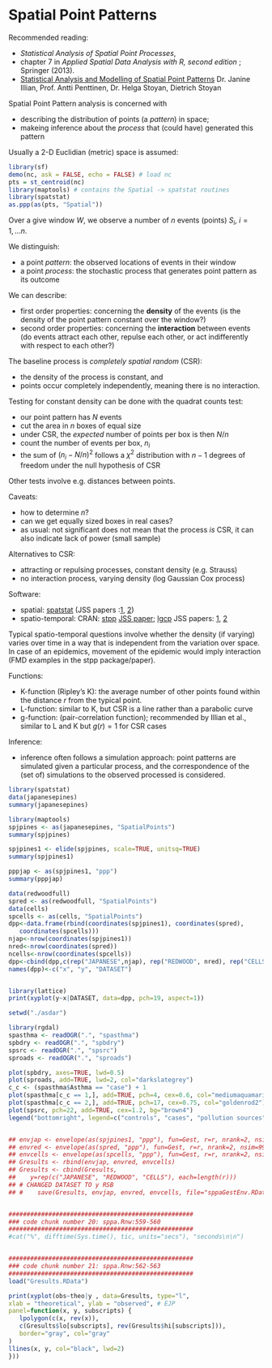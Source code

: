 # Spatial Point Patterns

Recommended reading: 

* _Statistical Analysis of Spatial Point Processes_, 
* chapter 7 in _Applied Spatial Data Analysis with R, second edition_ ; Springer (2013).
* [Statistical Analysis and Modelling of Spatial Point Patterns](http://eu.wiley.com/WileyCDA/WileyTitle/productCd-0470014911.html) Dr. Janine Illian, Prof. Antti Penttinen, Dr. Helga Stoyan, Dietrich Stoyan

Spatial Point Pattern analysis is concerned with 

* describing the distribution of points (a _pattern_) in space; 
* makeing inference about the _process_ that (could have) generated this pattern

Usually a 2-D Euclidian (metric) space is assumed:

```r
library(sf)
demo(nc, ask = FALSE, echo = FALSE) # load nc
pts = st_centroid(nc)
library(maptools) # contains the Spatial -> spatstat routines
library(spatstat)
as.ppp(as(pts, "Spatial"))
```

Over a give window $W$, we observe a number of $n$ events (points)  $S_i$, $i=1,...n$.

We distinguish:

* a point _pattern_: the observed locations of events in their window
* a point _process_: the stochastic process that generates point pattern as its outcome

We can describe:

* first order properties: concerning the **density** of the events (is the density of the point pattern constant over the window?)
* second order properties: concerning the **interaction** between events (do events attract each other, repulse each other, or act indifferently with respect to each other?)

The baseline process is _completely spatial random_ (CSR): 

* the density of the process is constant, and 
* points occur completely independently, meaning there is no interaction.

Testing for constant density can be done with the quadrat counts test:

* our point pattern has $N$ events
* cut the area in $n$ boxes of equal size
* under CSR, the _expected_ number of points per box is then $N/n$
* count the number of events per box, $n_i$
* the sum of $(n_i - N/n)^2$ follows a $\chi^2$ distribution with $n-1$ degrees of freedom under the null hypothesis of CSR

Other tests involve e.g. distances between points.

Caveats:

* how to determine $n$?
* can we get equally sized boxes in real cases?
* as usual: not significant does not mean that the process _is_ CSR, it can also indicate lack of power (small sample)

Alternatives to CSR: 

* attracting or repulsing processes, constant density (e.g. Strauss)
* no interaction process, varying density (log Gaussian Cox process)

Software:

* spatial: [spatstat](https://spatstat.github.io/) (JSS papers :[1](http://www.jstatsoft.org/v12/i06/), [2](http://www.jstatsoft.org/v55/i11/))
* spatio-temporal: CRAN: [stpp](https://cran.r-project.org/package=stpp) [JSS paper](https://www.jstatsoft.org/article/view/v053i02); [lgcp](https://cran.r-project.org/web/packages/lgcp/) JSS papers: [1](http://www.jstatsoft.org/v52/i04/), [2](http://www.jstatsoft.org/v63/i07/)

Typical spatio-temporal questions involve whether the density (if varying) varies over time in a way that is independent from the variation over space. In case of an epidemics, movement of the epidemic would imply interaction (FMD examples in the stpp package/paper).

Functions:

* K-function (Ripley's K): the average number of other points found within the distance $r$ from the typical point.
* L-function: similar to K, but CSR is a line rather than a parabolic curve
* g-function: (pair-correlation function); recommended by Illian et al., similar to L and K but $g(r) = 1$  for CSR cases

Inference:

* inference often follows a simulation approach: point patterns are simulated given a particular process, and the correspondence of the (set of) simulations to the observed processed is considered.

```r
library(spatstat)
data(japanesepines)
summary(japanesepines)

library(maptools)
spjpines <- as(japanesepines, "SpatialPoints")
summary(spjpines)

spjpines1 <- elide(spjpines, scale=TRUE, unitsq=TRUE)
summary(spjpines1)

pppjap <- as(spjpines1, "ppp")
summary(pppjap)

data(redwoodfull)
spred <- as(redwoodfull, "SpatialPoints")
data(cells)
spcells <- as(cells, "SpatialPoints")
dpp<-data.frame(rbind(coordinates(spjpines1), coordinates(spred), 
   coordinates(spcells)))
njap<-nrow(coordinates(spjpines1))
nred<-nrow(coordinates(spred))
ncells<-nrow(coordinates(spcells))
dpp<-cbind(dpp,c(rep("JAPANESE",njap), rep("REDWOOD", nred), rep("CELLS", ncells))) 
names(dpp)<-c("x", "y", "DATASET")


library(lattice)
print(xyplot(y~x|DATASET, data=dpp, pch=19, aspect=1))

setwd("./asdar")

library(rgdal)
spasthma <- readOGR(".", "spasthma")
spbdry <- readOGR(".", "spbdry")
spsrc <- readOGR(".", "spsrc")
sproads <- readOGR(".", "sproads")

plot(spbdry, axes=TRUE, lwd=0.5)
plot(sproads, add=TRUE, lwd=2, col="darkslategrey")
c_c <- (spasthma$Asthma == "case") + 1
plot(spasthma[c_c == 1,], add=TRUE, pch=4, cex=0.6, col="mediumaquamarine")
plot(spasthma[c_c == 2,], add=TRUE, pch=17, cex=0.75, col="goldenrod2")
plot(spsrc, pch=22, add=TRUE, cex=1.2, bg="brown4")
legend("bottomright", legend=c("controls", "cases", "pollution sources"), pch=c(4, 17, 22), pt.cex=c(0.6, 0.75, 1.2), pt.bg=c(NA, NA, "brown4"), col=c("mediumaquamarine", "goldenrod2", "black"), bty="n") 


## envjap <- envelope(as(spjpines1, "ppp"), fun=Gest, r=r, nrank=2, nsim=99)
## envred <- envelope(as(spred, "ppp"), fun=Gest, r=r, nrank=2, nsim=99)
## envcells <- envelope(as(spcells, "ppp"), fun=Gest, r=r, nrank=2, nsim=99)
## Gresults <- rbind(envjap, envred, envcells) 
## Gresults <- cbind(Gresults, 
##    y=rep(c("JAPANESE", "REDWOOD", "CELLS"), each=length(r)))
## # CHANGED DATASET TO y RSB
## #	save(Gresults, envjap, envred, envcells, file="sppaGestEnv.RData")


###################################################
### code chunk number 20: sppa.Rnw:559-560
###################################################
#cat("%", difftime(Sys.time(), tic, units="secs"), "seconds\n\n")


###################################################
### code chunk number 21: sppa.Rnw:562-563
###################################################
load("Gresults.RData")

print(xyplot(obs~theo|y , data=Gresults, type="l", 
xlab = "theoretical", ylab = "observed", # EJP
panel=function(x, y, subscripts) {
   lpolygon(c(x, rev(x)), 
   c(Gresults$lo[subscripts], rev(Gresults$hi[subscripts])),
   border="gray", col="gray"
)
llines(x, y, col="black", lwd=2)
}))


```
